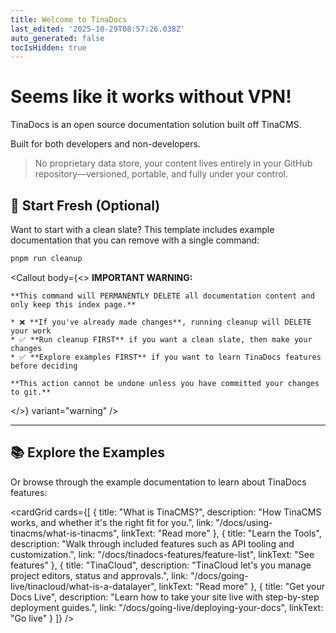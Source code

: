 ```yaml
---
title: Welcome to TinaDocs
last_edited: '2025-10-29T08:57:26.038Z'
auto_generated: false
tocIsHidden: true
---
```


# Seems like it works without VPN!

TinaDocs is an open source documentation solution built off TinaCMS.

Built for both developers and non-developers.

> No proprietary data store, your content lives entirely in your GitHub repository—versioned, portable, and fully under your control.

## 🧹 Start Fresh (Optional)

Want to start with a clean slate? This template includes example documentation that you can remove with a single command:

```bash
pnpm run cleanup
```

<Callout
  body={<>
    **IMPORTANT WARNING:**
    
    **This command will PERMANENTLY DELETE all documentation content and only keep this index page.**
    
    * ❌ **If you've already made changes**, running cleanup will DELETE your work
    * ✅ **Run cleanup FIRST** if you want a clean slate, then make your changes
    * ✅ **Explore examples FIRST** if you want to learn TinaDocs features before deciding
    
    **This action cannot be undone unless you have committed your changes to git.**
  </>}
  variant="warning"
/>

***

## 📚 Explore the Examples

Or browse through the example documentation to learn about TinaDocs features:

<cardGrid
  cards={[
    {
      title: "What is TinaCMS?",
      description: "How TinaCMS works, and whether it's the right fit for you.",
      link: "/docs/using-tinacms/what-is-tinacms",
      linkText: "Read more"
    },
    {
      title: "Learn the Tools",
      description:
        "Walk through included features such as API tooling and customization.",
      link: "/docs/tinadocs-features/feature-list",
      linkText: "See features"
    },
    {
      title: "TinaCloud",
      description:
        "TinaCloud let's you manage project editors, status and approvals.",
      link: "/docs/going-live/tinacloud/what-is-a-datalayer",
      linkText: "Read more"
    },
    {
      title: "Get your Docs Live",
      description:
        "Learn how to take your site live with step-by-step deployment guides.",
      link: "/docs/going-live/deploying-your-docs",
      linkText: "Go live"
    }
  ]}
/>
